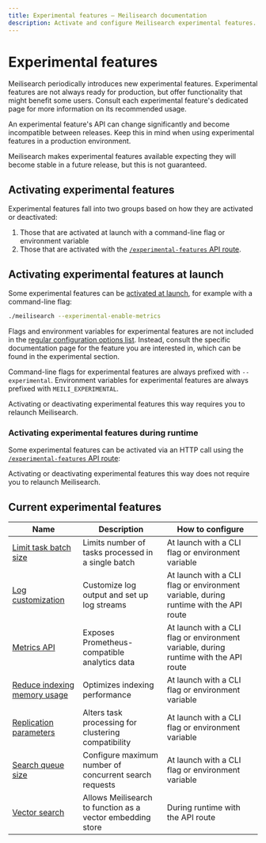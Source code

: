 ```yaml
---
title: Experimental features — Meilisearch documentation
description: Activate and configure Meilisearch experimental features. Meilisearch's experimental features offer exciting new functionality that is still in development.
---
```


# Experimental features

Meilisearch periodically introduces new experimental features. Experimental features are not always ready for production, but offer functionality that might benefit some users. Consult each experimental feature's dedicated page for more information on its recommended usage.

An experimental feature's API can change significantly and become incompatible between releases. Keep this in mind when using experimental features in a production environment.

Meilisearch makes experimental features available expecting they will become stable in a future release, but this is not guaranteed.

## Activating experimental features

Experimental features fall into two groups based on how they are activated or deactivated:

1. Those that are activated at launch with a command-line flag or environment variable
2. Those that are activated with the [`/experimental-features` API route](/reference/api/experimental_features).

## Activating experimental features at launch

Some experimental features can be [activated at launch](/learn/configuration/instance_options), for example with a command-line flag:

```sh
./meilisearch --experimental-enable-metrics
```

Flags and environment variables for experimental features are not included in the [regular configuration options list](/learn/configuration/instance_options#all-instance-options). Instead, consult the specific documentation page for the feature you are interested in, which can be found in the experimental section.

Command-line flags for experimental features are always prefixed with `--experimental`. Environment variables for experimental features are always prefixed with `MEILI_EXPERIMENTAL`.

Activating or deactivating experimental features this way requires you to relaunch Meilisearch.

### Activating experimental features during runtime

Some experimental features can be activated via an HTTP call using the [`/experimental-features` API route](/reference/api/experimental_features):

<CodeSamples id="update_experimental_features_1" />

Activating or deactivating experimental features this way does not require you to relaunch Meilisearch.

## Current experimental features

| Name                                                                             | Description                                                | How to configure                                  |
|----------------------------------------------------------------------------------|------------------------------------------------------------|---------------------------------------------------|
| [Limit task batch size](/learn/experimental/max_number_of_batched_tasks)         | Limits number of tasks processed in a single batch         | At launch with a CLI flag or environment variable |
| [Log customization](/learn/experimental/log_customization)                       | Customize log output and set up log streams                | At launch with a CLI flag or environment variable, during runtime with the API route |
| [Metrics API](/learn/experimental/metrics)                                       | Exposes Prometheus-compatible analytics data               | At launch with a CLI flag or environment variable, during runtime with the API route |
| [Reduce indexing memory usage](/learn/experimental/reduce-indexing-memory-usage) | Optimizes indexing performance                             | At launch with a CLI flag or environment variable |
| [Replication parameters](/learn/experimental/replication_parameters)             | Alters task processing for clustering compatibility        | At launch with a CLI flag or environment variable |
| [Search queue size](/learn/experimental/search_queue_size)                       | Configure maximum number of concurrent search requests     | At launch with a CLI flag or environment variable |
| [Vector search](/learn/experimental/vector_search)                               | Allows Meilisearch to function as a vector embedding store | During runtime with the API route                 |
